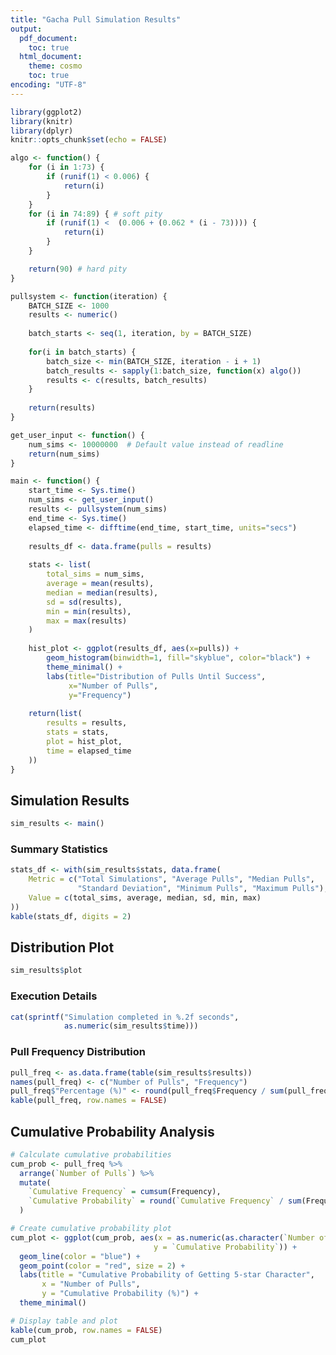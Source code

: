```yaml
---
title: "Gacha Pull Simulation Results"
output:
  pdf_document:
    toc: true
  html_document:
    theme: cosmo
    toc: true
encoding: "UTF-8"
---
```


```r
library(ggplot2)
library(knitr)
library(dplyr)
knitr::opts_chunk$set(echo = FALSE)
```

```r
algo <- function() {
    for (i in 1:73) {
        if (runif(1) < 0.006) {
            return(i)
        }
    }
    for (i in 74:89) { # soft pity
        if (runif(1) <  (0.006 + (0.062 * (i - 73)))) {
            return(i)
        }
    }

    return(90) # hard pity
}

pullsystem <- function(iteration) {
    BATCH_SIZE <- 1000
    results <- numeric()
    
    batch_starts <- seq(1, iteration, by = BATCH_SIZE)
    
    for(i in batch_starts) {
        batch_size <- min(BATCH_SIZE, iteration - i + 1)
        batch_results <- sapply(1:batch_size, function(x) algo())
        results <- c(results, batch_results)
    }
    
    return(results)
}

get_user_input <- function() {
    num_sims <- 10000000  # Default value instead of readline
    return(num_sims)
}

main <- function() {
    start_time <- Sys.time()
    num_sims <- get_user_input()
    results <- pullsystem(num_sims)
    end_time <- Sys.time()
    elapsed_time <- difftime(end_time, start_time, units="secs")
    
    results_df <- data.frame(pulls = results)
    
    stats <- list(
        total_sims = num_sims,
        average = mean(results),
        median = median(results),
        sd = sd(results),
        min = min(results),
        max = max(results)
    )
    
    hist_plot <- ggplot(results_df, aes(x=pulls)) +
        geom_histogram(binwidth=1, fill="skyblue", color="black") +
        theme_minimal() +
        labs(title="Distribution of Pulls Until Success",
             x="Number of Pulls",
             y="Frequency")
    
    return(list(
        results = results,
        stats = stats,
        plot = hist_plot,
        time = elapsed_time
    ))
}
```

## Simulation Results

```r
sim_results <- main()
```

### Summary Statistics

```r
stats_df <- with(sim_results$stats, data.frame(
    Metric = c("Total Simulations", "Average Pulls", "Median Pulls", 
               "Standard Deviation", "Minimum Pulls", "Maximum Pulls"),
    Value = c(total_sims, average, median, sd, min, max)
))
kable(stats_df, digits = 2)
```

## Distribution Plot

```r
sim_results$plot
```

### Execution Details

```r
cat(sprintf("Simulation completed in %.2f seconds", 
            as.numeric(sim_results$time)))
```

### Pull Frequency Distribution

```r
pull_freq <- as.data.frame(table(sim_results$results))
names(pull_freq) <- c("Number of Pulls", "Frequency")
pull_freq$"Percentage (%)" <- round(pull_freq$Frequency / sum(pull_freq$Frequency) * 100, 4)
kable(pull_freq, row.names = FALSE)
```
## Cumulative Probability Analysis

```r
# Calculate cumulative probabilities
cum_prob <- pull_freq %>%
  arrange(`Number of Pulls`) %>%
  mutate(
    `Cumulative Frequency` = cumsum(Frequency),
    `Cumulative Probability` = round(`Cumulative Frequency` / sum(Frequency) * 100, 4)
  )

# Create cumulative probability plot
cum_plot <- ggplot(cum_prob, aes(x = as.numeric(as.character(`Number of Pulls`)), 
                                y = `Cumulative Probability`)) +
  geom_line(color = "blue") +
  geom_point(color = "red", size = 2) +
  labs(title = "Cumulative Probability of Getting 5-star Character",
       x = "Number of Pulls",
       y = "Cumulative Probability (%)") +
  theme_minimal()

# Display table and plot
kable(cum_prob, row.names = FALSE)
cum_plot
```